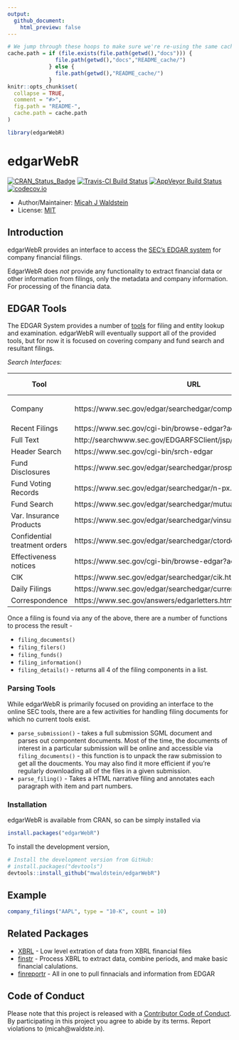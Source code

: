 ```yaml
---
output: 
  github_document:
    html_preview: false
---
```


<!-- README.md is generated from README.Rmd. Please edit that file -->

```r
# We jump through these hoops to make sure we're re-using the same cache path
cache.path = if (file.exists(file.path(getwd(),"docs"))) {
               file.path(getwd(),"docs","README_cache/")
             } else {
               file.path(getwd(),"README_cache/")
             }
knitr::opts_chunk$set(
  collapse = TRUE,
  comment = "#>",
  fig.path = "README-",
  cache.path = cache.path
)

library(edgarWebR)
```
# edgarWebR

[![CRAN_Status_Badge](http://www.r-pkg.org/badges/version/edgarWebR)](https://cran.r-project.org/package=edgarWebR)
[![Travis-CI Build Status](https://travis-ci.org/mwaldstein/edgarWebR.svg?branch=master)](https://travis-ci.org/mwaldstein/edgarWebR)
[![AppVeyor Build Status](https://ci.appveyor.com/api/projects/status/github/mwaldstein/edgarWebR?branch=master&svg=true)](https://ci.appveyor.com/project/mwaldstein/edgarWebR)
[![codecov.io](https://codecov.io/github/mwaldstein/edgarWebR/coverage.svg?branch=master)](https://codecov.io/github/mwaldstein/edgarWebR?branch=master)


* Author/Maintainer: [Micah J Waldstein](https://micah.waldste.in)
* License: [MIT](https://opensource.org/licenses/MIT)

## Introduction
edgarWebR provides an interface to access the [SEC's EDGAR
system](https://www.sec.gov/edgar/searchedgar/webusers.htm) for company
financial filings.

EdgarWebR does *not* provide any functionality to extract financial data or
other information from filings, only the metadata and company information. For
processing of the financia data.

## EDGAR Tools

The EDGAR System provides a number of [tools](https://www.sec.gov/edgar/searchedgar/webusers.htm)
for filing and entity lookup and examination. edgarWebR will eventually support
all of the provided tools, but for now it is focused on covering company and
fund search and resultant filings.

*Search Interfaces:*

| Tool                          | URL                                                             | edgarWebR function(s) |
|-------------------------------|-----------------------------------------------------------------|-----------------------|
| Company                       | https://www.sec.gov/edgar/searchedgar/companysearch.html        | `company_information()`, `company_details()`, `company_filings()` |
| Recent Filings                | https://www.sec.gov/cgi-bin/browse-edgar?action=getcurrent      | N/A |
| Full Text                     | http://searchwww.sec.gov/EDGARFSClient/jsp/EDGAR_MainAccess.jsp | `full_text()` |
| Header Search                 | https://www.sec.gov/cgi-bin/srch-edgar                          | N/A |
| Fund Disclosures              | https://www.sec.gov/edgar/searchedgar/prospectus.htm            | N/A |
| Fund Voting Records           | https://www.sec.gov/edgar/searchedgar/n-px.htm                  | N/A |
| Fund Search                   | https://www.sec.gov/edgar/searchedgar/mutualsearch.html         | `fund_search()` |
| Var. Insurance Products       | https://www.sec.gov/edgar/searchedgar/vinsurancesearch.html     | N/A |
| Confidential treatment orders | https://www.sec.gov/edgar/searchedgar/ctorders.htm              | N/A |
| Effectiveness notices         | https://www.sec.gov/cgi-bin/browse-edgar?action=geteffect       | N/A |
| CIK                           | https://www.sec.gov/edgar/searchedgar/cik.htm                   | N/A |
| Daily Filings                 | https://www.sec.gov/edgar/searchedgar/currentevents.htm         | N/A |
| Correspondence                | https://www.sec.gov/answers/edgarletters.htm                    | N/A |

Once a filing is found via any of the above, there are a number of functions to
process the result -

 * `filing_documents()`
 * `filing_filers()`
 * `filing_funds()`
 * `filing_information()`
 * `filing_details()` - returns all 4 of the filing components in a list.

### Parsing Tools

While edgarWebR is primarily focused on providing an interface to the online
SEC tools, there are a few activities for handling filing documents for which
no current tools exist.

 * `parse_submission()` - takes a full submission SGML document and parses out
   compontent documents. Most of the time, the documents of interest in a
   particular submission will be online and accessible via
   `filing_documents()` - this function is to unpack the raw submission to get
   all the doucments. You may also find it more efficient if you're regularly
   downloading all of the files in a given submission.
 * `parse_filing()` - Takes a HTML narrative filing and annotates each
   paragraph with item and part numbers.


### Installation
edgarWebR is available from CRAN, so can be simply installed via
```r
install.packages("edgarWebR")
```

To install the development version,
```r
# Install the development version from GitHub:
# install.packages("devtools")
devtools::install_github("mwaldstein/edgarWebR")
```

## Example
```r
company_filings("AAPL", type = "10-K", count = 10)
```

## Related Packages
 * [XBRL](https://CRAN.R-project.org/package=XBRL) - Low level
   extration of data from XBRL financial files
 * [finstr](https://github.com/bergant/finstr) - Process XBRL to extract data,
   combine periods, and make basic financial calulations.
 * [finreportr](https://github.com/sewardlee337/finreportr) - All in one to
   pull finnacials and information from EDGAR

Code of Conduct
---------------
Please note that this project is released with a [Contributor Code of
Conduct](CONDUCT.md). By participating in this project you agree to abide by
its terms. Report violations to (micah@waldste.in).
